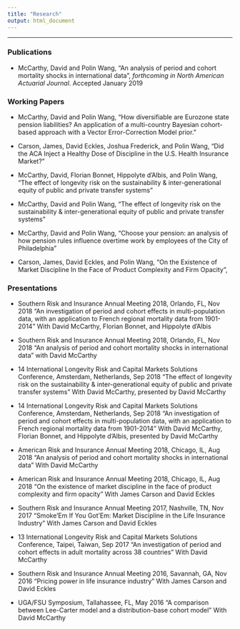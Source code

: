 ---
title: "Research"
output: html_document
---
**************

### Publications

- McCarthy, David and Polin Wang, "An analysis of period and cohort mortality shocks in international data", _forthcoming in North American Actuarial Journal_. Accepted January 2019

### Working Papers

- McCarthy, David and Polin Wang, "How diversifiable are Eurozone state pension liabilities?  An application of a multi-country Bayesian cohort-based approach with a Vector Error-Correction Model prior."

- Carson, James, David Eckles, Joshua Frederick, and Polin Wang, "Did the ACA Inject a Healthy Dose of Discipline in the U.S. Health Insurance Market?"


- McCarthy, David, Florian Bonnet, Hippolyte d'Albis, and Polin Wang, "The effect of longevity risk on the sustainability \& inter-generational equity of public and private transfer systems"

- McCarthy, David and Polin Wang, "The effect of longevity risk on the sustainability \& inter-generational equity of public and private transfer systems"

- McCarthy, David and Polin Wang, "Choose your pension: an analysis of how pension rules influence overtime work by employees of the City of Philadelphia"

- Carson, James, David Eckles, and Polin Wang, "On the Existence of Market Discipline In the Face of Product Complexity and Firm Opacity",



### Presentations

- Southern Risk and Insurance Annual Meeting 2018, Orlando, FL, Nov 2018
    "An investigation of period and cohort effects in multi-population data, with an application to French regional mortality data from 1901-2014" With David McCarthy, Florian Bonnet, and Hippolyte d'Albis

- Southern Risk and Insurance Annual Meeting 2018, Orlando, FL, Nov 2018
    "An analysis of period and cohort mortality shocks in international data" with David McCarthy

- 14 International Longevity Risk and Capital Markets Solutions Conference, Amsterdam, Netherlands, Sep 2018
    "The effect of longevity risk on the sustainability \& inter-generational equity of public and private transfer systems" With David McCarthy, presented by David McCarthy

- 14 International Longevity Risk and Capital Markets Solutions Conference, Amsterdam, Netherlands, Sep 2018
    "An investigation of period and cohort effects in multi-population data, with an application to French regional mortality data from 1901-2014" With David McCarthy, Florian Bonnet, and Hippolyte d'Albis, presented by David McCarthy

- American Risk and Insurance Annual Meeting 2018, Chicago, IL, Aug 2018
    "An analysis of period and cohort mortality shocks in international data" With David McCarthy

- American Risk and Insurance Annual Meeting 2018, Chicago, IL, Aug 2018
    "On the existence of market discipline in the face of product complexity and firm opacity" With James Carson and David Eckles

- Southern Risk and Insurance Annual Meeting 2017, Nashville, TN, Nov 2017
    "Smoke'Em If You Got'Em: Market Discipline in the Life Insurance Industry" With James Carson and David Eckles

- 13 International Longevity Risk and Capital Markets Solutions Conference, Taipei, Taiwan, Sep 2017
    "An investigation of period and cohort effects in adult mortality across 38 countries" With David McCarthy

- Southern Risk and Insurance Annual Meeting 2016, Savannah, GA, Nov 2016
    "Pricing power in life insurance industry" With James Carson and David Eckles

- UGA/FSU Symposium, Tallahassee, FL, May 2016
    "A comparison between Lee-Carter model and a distribution-base cohort model" With David McCarthy
    
    
    




